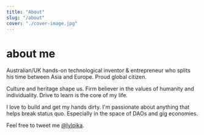 ```yaml
---
title: "About"
slug: "/about"
cover: "./cover-image.jpg"
---
```


# about me

Australian/UK hands-on technological inventor & entrepreneur who splits his time between Asia and Europe. Proud global citizen.

Culture and heritage shape us. Firm believer in the values of humanity and individuality. Drive to learn is the core of my life.

I love to build and get my hands dirty. I'm passionate about anything that helps break status quo. Especially in the space of DAOs and gig economies.

Feel free to tweet me [@lylpika](https://www.twitter.com/lylpika).

